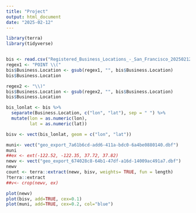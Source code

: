 ```yaml
---
title: "Project"
output: html_document
date: "2025-02-12"
---
```


```r
library(terra)
library(tidyverse)


bis <- read.csv("Registered_Business_Locations_-_San_Francisco_20250212.csv", sep = ";")
regex1 <- "POINT \\("
bis$Business.Location <- gsub(regex1, "", bis$Business.Location)
bis$Business.Location

regex2 <- "\\)"
bis$Business.Location <- gsub(regex2, "", bis$Business.Location)
bis$Business.Location

bis_lonlat <- bis %>%
  separate(Business.Location, c("lon", "lat"), sep = " ") %>%
  mutate(lon = as.numeric(lon),
         lat = as.numeric(lat))

bisv <- vect(bis_lonlat, geom = c("lon", "lat"))
```

```r
muni<- vect("geo_export_7a61b6cd-add6-411a-bdc0-6a4be0880140.dbf")
muni
##ex <- ext(-122.52, -122.35, 37.72, 37.82)
newv <- vect("geo_export_674028c8-64b1-47df-a16d-14009ac491a7.dbf")
newv
count <- terra::extract(newv, bisv, weights= TRUE, fun = length)
?terra::extract
##v<- crop(newv, ex)
```

```r
plot(newv)
plot(bisv, add=TRUE, cex=0.1)
plot(muni, add=TRUE, cex=0.2, col="blue")
```



